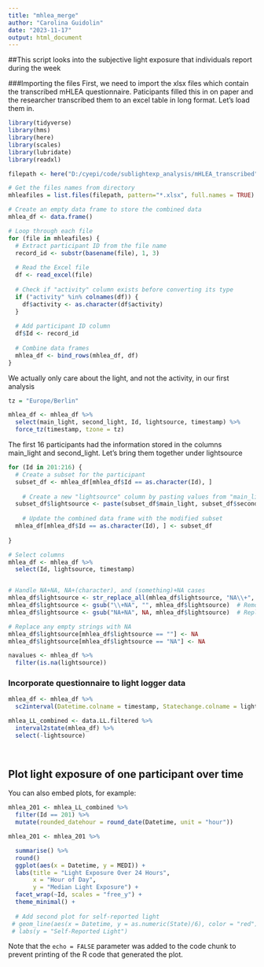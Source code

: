 ---
title: "mhlea_merge"
author: "Carolina Guidolin"
date: "2023-11-17"
output: html_document
---



##This script looks into the subjective light exposure that individuals report during the week

###Importing the files
First, we need to import the xlsx files which contain the transcribed mHLEA questionnaire. Paticipants filled this in on paper and the researcher transcribed them to an excel table in long format. Let's load them in.

```{r}
library(tidyverse)
library(hms)
library(here)
library(scales)
library(lubridate)
library(readxl)
```


```{r cars}
filepath <- here("D:/cyepi/code/sublightexp_analysis/mHLEA_transcribed")

# Get the files names from directory
mhleafiles = list.files(filepath, pattern="*.xlsx", full.names = TRUE)

# Create an empty data frame to store the combined data
mhlea_df <- data.frame()

# Loop through each file
for (file in mhleafiles) {
  # Extract participant ID from the file name
  record_id <- substr(basename(file), 1, 3)
  
  # Read the Excel file
  df <- read_excel(file)
  
  # Check if "activity" column exists before converting its type
  if ("activity" %in% colnames(df)) {
    df$activity <- as.character(df$activity)
  }
  
  # Add participant ID column
  df$Id <- record_id
  
  # Combine data frames
  mhlea_df <- bind_rows(mhlea_df, df)
}
```
We actually only care about the light, and not the activity, in our first analysis
```{r}
tz = "Europe/Berlin"

mhlea_df <- mhlea_df %>%
  select(main_light, second_light, Id, lightsource, timestamp) %>%
  force_tz(timestamp, tzone = tz)
```


The first 16 participants had the information stored in the columns main_light and second_light. Let's bring them together under lightsource

```{r}
for (Id in 201:216) {
  # Create a subset for the participant
  subset_df <- mhlea_df[mhlea_df$Id == as.character(Id), ]
  
    # Create a new "lightsource" column by pasting values from "main_light" and "second_light"
  subset_df$lightsource <- paste(subset_df$main_light, subset_df$second_light, sep = "+")
    
    # Update the combined data frame with the modified subset
  mhlea_df[mhlea_df$Id == as.character(Id), ] <- subset_df
  
}

# Select columns
mhlea_df <- mhlea_df %>%
  select(Id, lightsource, timestamp)


# Handle NA+NA, NA+(character), and (something)+NA cases
mhlea_df$lightsource <- str_replace_all(mhlea_df$lightsource, "NA\\+", "")  # Remove NA+ part
mhlea_df$lightsource <- gsub("\\+NA", "", mhlea_df$lightsource)  # Remove +NA part
mhlea_df$lightsource <- gsub("NA+NA", NA, mhlea_df$lightsource)  # Replace NA+NA with NA

# Replace any empty strings with NA
mhlea_df$lightsource[mhlea_df$lightsource == ""] <- NA
mhlea_df$lightsource[mhlea_df$lightsource == "NA"] <- NA

navalues <- mhlea_df %>%
  filter(is.na(lightsource))
```


### Incorporate questionnaire to light logger data 
```{r}

mhlea_df <- mhlea_df %>%
  sc2interval(Datetime.colname = timestamp, Statechange.colname = lightsource, full = FALSE, length.restriction = 60*60*24) 

mhlea_LL_combined <- data.LL.filtered %>%
  interval2state(mhlea_df) %>%
  select(-lightsource)

                    
```

## Plot light exposure of one participant over time

You can also embed plots, for example:

```{r pressure, echo=FALSE}
mhlea_201 <- mhlea_LL_combined %>%
  filter(Id == 201) %>%
  mutate(rounded_datehour = round_date(Datetime, unit = "hour")) 

mhlea_201 <- mhlea_201 %>%

  summarise() %>%
  round()
  ggplot(aes(x = Datetime, y = MEDI)) +
  labs(title = "Light Exposure Over 24 Hours",
       x = "Hour of Day",
       y = "Median Light Exposure") +
  facet_wrap(~Id, scales = "free_y") +
  theme_minimal() +
  
  # Add second plot for self-reported light
 # geom_line(aes(x = Datetime, y = as.numeric(State)/6), color = "red") +
 # labs(y = "Self-Reported Light")
```

Note that the `echo = FALSE` parameter was added to the code chunk to prevent printing of the R code that generated the plot.
